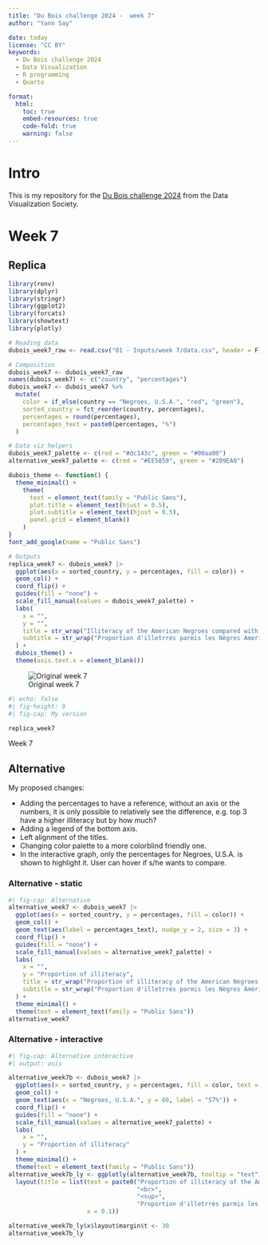 ---
title: "Du Bois challenge 2024 -  week 7"
author: "Yann Say"

date: today
license: "CC BY"
keywords: 
  - Du Bois challenge 2024
  - Data Visualization
  - R programming
  - Quarto

format: 
  html:
    toc: true
    embed-resources: true
    code-fold: true
    warning: false
---

# Intro

This is my repository for the [Du Bois challenge 2024](https://github.com/ajstarks/dubois-data-portraits/blob/master/challenge/2024/README.md) from the Data Visualization Society.

# Week 7

## Replica

```{r}
library(renv)
library(dplyr)
library(stringr)
library(ggplot2)
library(forcats)
library(showtext)
library(plotly)

# Reading data
dubois_week7_raw <- read.csv("01 - Inputs/week 7/data.csv", header = F)

# Composition
dubois_week7 <- dubois_week7_raw
names(dubois_week7) <- c("country", "percentages")
dubois_week7 <- dubois_week7 %>%
  mutate(
    color = if_else(country == "Negroes, U.S.A.", "red", "green"),
    sorted_country = fct_reorder(country, percentages),
    percentages = round(percentages),
    percentages_text = paste0(percentages, "%")
  )

# Data viz helpers
dubois_week7_palette <- c(red = "#dc143c", green = "#00aa00")
alternative_week7_palette <- c(red = "#EE5859", green = "#209EA0")

dubois_theme <- function() {
  theme_minimal() +
    theme(
      text = element_text(family = "Public Sans"),
      plot.title = element_text(hjust = 0.5),
      plot.subtitle = element_text(hjust = 0.5),
      panel.grid = element_blank()
    )
}
font_add_google(name = "Public Sans")

# Outputs
replica_week7 <- dubois_week7 |>
  ggplot(aes(x = sorted_country, y = percentages, fill = color)) +
  geom_col() +
  coord_flip() +
  guides(fill = "none") +
  scale_fill_manual(values = dubois_week7_palette) +
  labs(
    x = "",
    y = "",
    title = str_wrap("Illiteracy of the American Negroes compared with that of other nations.", 60),
    subtitle = str_wrap("Proportion d'illetrrés parmis les Nègres Americains comparée à celle des autres nations.", 60)
  ) +
  dubois_theme() +
  theme(axis.text.x = element_blank())
```

::: {#fig-week7 layout="[50,50]"}
![Original week 7](01%20-%20Inputs/week%207/original-plate-47.jpg){#fig-original_week7}

```{r #fig-mine_week7}
#| echo: false
#| fig-height: 9
#| fig-cap: My version

replica_week7
```

Week 7
:::

## Alternative

My proposed changes:

- Adding the percentages to have a reference, without an axis or the numbers, it is only possible to relatively see the difference, e.g. top 3 have a higher illiteracy but by how much?
- Adding a legend of the bottom axis.
- Left alignment of the titles.
- Changing color palette to a more colorblind friendly one.
- In the interactive graph, only the percentages for Negroes, U.S.A. is shown to highlight it. User can hover if s/he wants to compare.

### Alternative - static

```{r #fig-alternative_week7}
#| fig-cap: Alternative
alternative_week7 <- dubois_week7 |>
  ggplot(aes(x = sorted_country, y = percentages, fill = color)) +
  geom_col() +
  geom_text(aes(label = percentages_text), nudge_y = 2, size = 3) +
  coord_flip() +
  guides(fill = "none") +
  scale_fill_manual(values = alternative_week7_palette) +
  labs(
    x = "",
    y = "Proportion of illiteracy",
    title = str_wrap("Proportion of illiteracy of the American Negroes compared to other nations.", 70),
    subtitle = str_wrap("Proportion d'illetrrés parmis les Nègres Américains comparée à celle des autres nations.", 70)
  ) +
  theme_minimal() +
  theme(text = element_text(family = "Public Sans"))
alternative_week7
```

### Alternative - interactive

```{r #fig-alternativeb_week7}
#| fig-cap: Alternative interactive
#| output: asis

alternative_week7b <- dubois_week7 |>
  ggplot(aes(x = sorted_country, y = percentages, fill = color, text = percentages_text)) +
  geom_col() +
  geom_text(aes(x = "Negroes, U.S.A.", y = 60, label = "57%")) +
  coord_flip() +
  guides(fill = "none") +
  scale_fill_manual(values = alternative_week7_palette) +
  labs(
    x = "",
    y = "Proportion of illiteracy"
  ) +
  theme_minimal() +
  theme(text = element_text(family = "Public Sans"))
alternative_week7b_ly <- ggplotly(alternative_week7b, tooltip = "text") |>
  layout(title = list(text = paste0("Proportion of illiteracy of the American Negroes compared to other nations.",
                                    "<br>",
                                    "<sup>",
                                    "Proportion d'illetrrés parmis les Nègres Américains comparée à celle des autres nations."),
                      x = 0.1))

alternative_week7b_ly$x$layout$margin$t <- 30
alternative_week7b_ly
```


